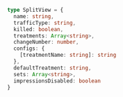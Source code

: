 
```typescript
type SplitView = {
  name: string,
  trafficType: string,
  killed: boolean,
  treatments: Array<string>,
  changeNumber: number,
  configs: {
    [treatmentName: string]: string
  },
  defaultTreatment: string,
  sets: Array<string>,
  impressionsDisabled: boolean
}
```